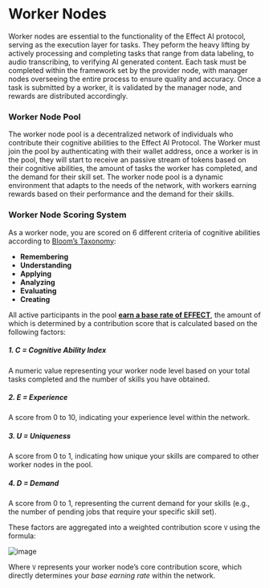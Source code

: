 
# Worker Nodes
Worker nodes are essential to the functionality of the Effect AI protocol, serving as the execution layer for tasks. They peform the heavy lifting by actively processing and completing tasks that range from data labeling, to audio transcribing, to verifying AI generated content. Each task must be completed within the framework set by the provider node, with manager nodes overseeing the entire process to ensure quality and accuracy. Once a task is submitted by a worker, it is validated by the manager node, and rewards are distributed accordingly.

### Worker Node Pool
The worker node pool is a decentralized network of individuals who contribute their cognitive abilities to the Effect AI Protocol. The Worker must join the pool by authenticating with their wallet address, once a worker is in the pool, they will start to receive an passive stream of tokens based on their cognitive abilities, the amount of tasks the worker has completed, and the demand for their skill set. The worker node pool is a dynamic environment that adapts to the needs of the network, with workers earning rewards based on their performance and the demand for their skills.

### Worker Node Scoring System
As a worker node, you are scored on 6 different criteria of cognitive abilities according to [Bloom’s Taxonomy](https://pmc.ncbi.nlm.nih.gov/articles/PMC4511057/):

- **Remembering**
- **Understanding**
- **Applying**
- **Analyzing**
- **Evaluating**
- **Creating**

All active participants in the pool [**earn a base rate of EFFECT**](/protocol/incentives#static-income), the amount of which is determined by a contribution score that is calculated based on the following factors:

##### 1. C = Cognitive Ability Index
A numeric value representing your worker node level based on your total tasks completed and the number of skills you have obtained.

##### 2. E = Experience 
A score from 0 to 10, indicating your experience level within the network.

##### 3. U = Uniqueness
A score from 0 to 1, indicating how unique your skills are compared to other worker nodes in the pool.

##### 4. D = Demand
A score from 0 to 1, representing the current demand for your skills (e.g., the number of pending jobs that require your specific skill set).

These factors are aggregated into a weighted contribution score `V` using the formula:


![image](../../../worker-node-formula.png)


Where `V` represents your worker node’s core contribution score, which directly determines your *base earning rate* within the network.